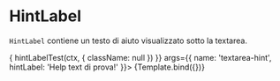 

<Meta title="Components/Textarea/Props/HintLabel" component={VvTextarea} />

# HintLabel

`HintLabel` contiene un testo di aiuto visualizzato sotto la textarea.

<Canvas>
	<Story
		name="HintLabel"
		play={async (ctx) => {
			hintLabelTest(ctx, {
				className: null
			})
		}}
		args={{
			name: 'textarea-hint',
			hintLabel: 'Help text di prova!'
		}}>
		{Template.bind({})}
	</Story>
</Canvas>
